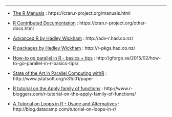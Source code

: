 
----

* [The R Manuals](https://cran.r-project.org/manuals.html) : https://cran.r-project.org/manuals.html

* [R Contributed Documentation](https://cran.r-project.org/other-docs.html) : https://cran.r-project.org/other-docs.html

* [Advanced R by Hadley Wickham](http://adv-r.had.co.nz/) : http://adv-r.had.co.nz/
    
* [R packages by Hadley Wickham](http://r-pkgs.had.co.nz/) : http://r-pkgs.had.co.nz/

* [How-to go parallel in R - basics + tips](http://gforge.se/2015/02/how-to-go-parallel-in-r-basics-tips/) : http://gforge.se/2015/02/how-to-go-parallel-in-r-basics-tips/

* [State of the Art in Parallel Computing withR](http://www.jstatsoft.org/v31/i01/paper) : http://www.jstatsoft.org/v31/i01/paper

* [R tutorial on the Apply family of functions](http://www.r-bloggers.com/r-tutorial-on-the-apply-family-of-functions/) :
http://www.r-bloggers.com/r-tutorial-on-the-apply-family-of-functions/

* [A Tutorial on Loops in R - Usage and Alternatives](http://blog.datacamp.com/tutorial-on-loops-in-r/) : 
http://blog.datacamp.com/tutorial-on-loops-in-r/